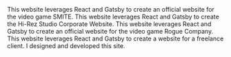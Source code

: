 <ProjectCard title="SMITE" link="https://www.smitegame.com" bg="linear-gradient(120deg, rgba(148,129,52,1) 0%, rgba(0,0,0,1) 100%)">
This website leverages React and Gatsby to create an official website for the video game SMITE.
</ProjectCard>

<ProjectCard title="Hi-Rez Studios" link="https://www.hirezstudios.com" bg="linear-gradient(120deg, rgba(19,39,68,1) 0%, rgba(30,68,122,1) 50%, rgba(255,255,255,1) 100%)">
This website leverages React and Gatsby to create the Hi-Rez Studio Corporate Website.
</ProjectCard>

<ProjectCard title="Rogue Company" link="https://www.roguecompany.com" bg="linear-gradient(120deg, rgba(255,14,12,1) 0%, rgba(216,216,216,1) 100%)">
This website leverages React and Gatsby to create an official website for the video game Rogue Company.
</ProjectCard>

<ProjectCard title="Talking with Mark Strigl" link="https://www.markstrigl.net" bg="linear-gradient(120deg, rgba(254,0,0,1) 0%, rgba(0,0,0,1) 100%)">
This website leverages React and Gatsby to create a website for a freelance client. I designed and developed this site.
</ProjectCard>